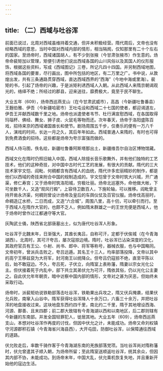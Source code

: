```yaml
---
---
---
```

title: （二）西域与吐谷浑
---



前面已说过，北周对西域虽维持着交通，但并未积极经营。隋代周后，文帝也没有经略西域的意思，当时中国对西域内部的情形，相当隔阂，仅知那里有二十个左右的国家。至炀帝时，西域诸国胡人，有不少到张掖（今甘肃张掖市）作生意的。炀帝命裴矩加以管理，矩便引诱他们说出西域各国的山川风俗以及其国人的仪形服饰，根据这些资料，写成《西域图记》三卷，所记凡四十四国。并另制西域地图，将西域各国的要害，尽行画出，图中所包括的地区，有二万里之广。书中说，从敦煌出发，共有三条通路贯穿西域，直达西域西界的“西海”（今地中海或里海）。裴矩的书，引起了炀帝的兴趣，于是派矩利诱西域人入朝。从此西域人来隋京朝谒观光的，络绎不绝；所经过的郡县，迎来送往，靡费极大，竟至于民不聊生。

大业五年（609），炀帝西巡燕支山（在今甘肃武威市），高昌（今新疆吐鲁番县）王麹伯雅、伊吾（今新疆哈密市）王吐屯设和西域二十七国的使者，都迎谒道左，伊吾王并献西域数千里之地。炀帝也派遣使者韦节、杜行满宣慰西域，在各国取得玛瑙杯、佛经、舞女、狮子皮、火鼠毛等物而还。次年春天，炀帝于洛阳盛陈百戏，招待来京的西域诸国酋长和使节。剧场周围五千步，仅奏乐的便有一万八千人，演戏的时间，长达一月之久，其后年年如此。西域普通人来隋的，有时也可得到免费酒食的招待。这些都是炀帝为夸示富强而做的。

西域人侍马图，佚名绘，新疆吐鲁番阿斯塔那出土，新疆维吾尔自治区博物馆藏。

西域文化在隋时仍照旧输入中国，西域人除擅长音乐歌舞外，并有他们独特的工艺技术，他们的这种奇技，对中国中古时代工艺的发展，有很大的贡献。隋代的三大技术家宇文恺、阎毗、何稠都含有西域人的血统，隋代许多宏丽精妙的制作，都是他们以西域的奇技来附合中国的规制造成的。宇文恺曾于文帝时筑大兴城，开广通渠，修仁寿宫；又于炀帝时筑洛阳城，穷极壮丽。炀帝北巡塞外，命他做大帐，下可坐数千人，又造“观风行殿”，上容侍卫数百人，下施轮轴，可以推移。阎毗曾主持开凿永济渠，何稠则曾设计炀帝及皇后的车舆仪仗及百官仪服。炀帝伐高丽时，命稠造辽水桥，二日而成，又造“六合城”，周围八里，高十仞，可以牵引而行。至于西域人在隋作大官的，也颇不乏人，例如隋末群雄之一的王世充便是西域人，他于炀帝时曾作过江都通守等大官。

灰陶武士俑，陕西省北部唐墓出土，似为唐代吐谷浑人形象。

吐谷浑于北魏末年，日渐强大，其酋长夷吕，自称可汗，定都于伏俟城（在今青海湖西）。北周时，其可汗夸吕，屡次寇掠边境。隋时，吐谷浑已沾染深度的汉化，其政府官员有王公、仆射、尚书、郎中、将军等称号，器械衣服，也与中国略同。文帝初年，曾派兵击败之，夸吕远遁。其名王十三人，均率部落投降，文帝以其中的高宁王移兹裒为大将军，封河南王以统降众。但夸吕仍寇掠不绝，直至平陈以后，始不敢寇边。不久，夸吕死，子伏立，向隋室上表称藩，隋妻以宗女光化公主。但伏接着死于内乱中，部下共立其弟伏允为可汗，隋依其俗，仍以光化公主妻之。自此伏允年年朝贡，暗中访察中国内部的情形，文帝对之甚为厌恶，但始终未采取行动。

炀帝时，派裴矩劝说铁勒部落击吐谷浑，铁勒果出兵攻之，隋又伏兵掩袭，结果伏允兵败，南窜入山谷中。隋军获得吐谷浑降人十余万口，六畜三十余万，并把吐谷浑的地盘接收过来。这块地盘东西约四千里，南北约二千里，隋于其地增设西海、河源、鄯善、且末四郡；前二郡大致辖有今青海湖以西和以南地区，后二郡则辖有今新疆的东南部。并发全国轻罪犯人，徙居其地。大业五年（609），炀帝西巡燕支山，本想对吐谷浑作再度的讨伐，但因中伏允之计，未能成功。炀帝又命刘权镇守河源郡积石镇（今青海省兴海县西），大开屯田，防御吐谷浑，以保障通往西域的道路。

伏允败走后，率数千骑作客于今青海湖东南的羌族部落党项。当吐谷浑尚对隋称藩时，伏允曾遣其子顺入朝，为炀帝所留；至此隋室送顺返吐谷浑，统其余众，但因其内部不协，未能成功。到炀帝末年，中国大乱，伏允乘机恢复失地，并且重新开始他的寇边生活。